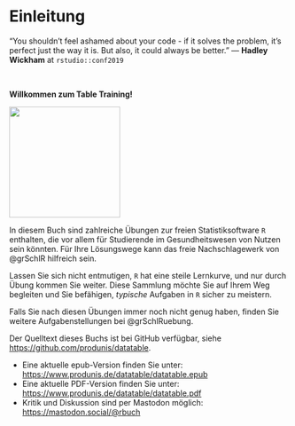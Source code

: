 # Einleitung {.unnumbered}

::: {.callout}
“You shouldn’t feel ashamed about your code - if it solves the problem, it’s perfect just the way it is. \newline But also, it could always be better.” \footnotesize — **Hadley Wickham** at `rstudio::conf2019`
:::
 
\smallskip\  

\begin{wrapfigure}{r}{0.25\textwidth}
  \begin{center}
    \includegraphics[width=0.2\textwidth]{images/datatable-hexsticker.png}
  \end{center}
\end{wrapfigure}

\Large 
**Willkommen zum Table Training!**
\normalsize

<img src="images/datatable-hexsticker.png" width="200">

In diesem Buch sind zahlreiche Übungen zur freien Statistiksoftware `R` enthalten, die vor allem für Studierende im Gesundheitswesen von Nutzen sein könnten. Für Ihre Lösungswege kann das freie Nachschlagewerk von @grSchlR hilfreich sein.

Lassen Sie sich nicht entmutigen, `R` hat eine steile Lernkurve, und nur durch Übung kommen Sie weiter. Diese Sammlung möchte Sie auf Ihrem Weg begleiten und Sie befähigen, *typische* Aufgaben in `R` sicher zu meistern.

Falls Sie nach diesen Übungen immer noch nicht genug haben, finden Sie weitere Aufgabenstellungen bei @grSchlRuebung.

Der Quelltext dieses Buchs ist bei GitHub verfügbar, siehe <https://github.com/produnis/datatable>.


- Eine aktuelle epub-Version finden Sie unter: \newline <https://www.produnis.de/datatable/datatable.epub>
- Eine aktuelle PDF-Version finden Sie unter: \newline <https://www.produnis.de/datatable/datatable.pdf>
- Kritik und Diskussion sind per Mastodon möglich: \newline <https://mastodon.social/@rbuch>
